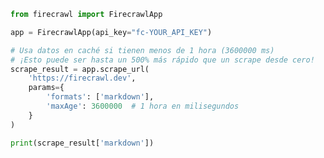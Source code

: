 ```python Python
from firecrawl import FirecrawlApp

app = FirecrawlApp(api_key="fc-YOUR_API_KEY")

# Usa datos en caché si tienen menos de 1 hora (3600000 ms)
# ¡Esto puede ser hasta un 500% más rápido que un scrape desde cero!
scrape_result = app.scrape_url(
    'https://firecrawl.dev', 
    params={
        'formats': ['markdown'],
        'maxAge': 3600000  # 1 hora en milisegundos
    }
)

print(scrape_result['markdown'])
```
